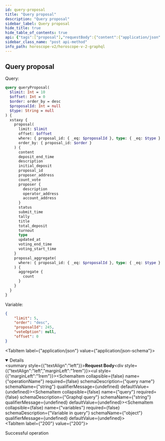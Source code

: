 ```yaml
---
id: query-proposal
title: "Query proposal"
description: "Query proposal"
sidebar_label: Query proposal
hide_title: true
hide_table_of_contents: true
api: {"tags":["proposal"],"requestBody":{"content":{"application/json":{"schema":{"type":"object","properties":{"operationName":{"type":"string","example":"queryProposal","description":"query name"},"query":{"type":"string","example":"query queryProposal($limit: Int = 10, $offset: Int = 0, $order: order_by = desc, $proposalId: Int = null, $type: String = null) { xstaxy { proposal(limit: $limit, offset: $offset, where: {proposal_id: {_eq: $proposalId}, type: {_eq: $type}}, order_by: {proposal_id: $order}) { content deposit_end_time description initial_deposit proposal_id proposer_address count_vote proposer { description operator_address account_address } status submit_time tally title total_deposit turnout type updated_at voting_end_time voting_start_time } proposal_aggregate(where: {proposal_id: {_eq: $proposalId}, type: {_eq: $type}}) { aggregate { count } } } }","description":"Graphql query"},"variables":{"type":"object","description":"Variable in query","example":{"order":"desc","limit":4}}}}}}},"responses":{"200":{"description":"Successful operation"}},"description":"Query proposal","method":"post","path":"/api/v1/graphiql","servers":[{"url":"https://indexer-v2.staging.aurascan.io"},{"url":"https://horoscope-v2.aura.network"},{"url":"https://indexer-v2.dev.aurascan.io"}],"jsonRequestBodyExample":{"operationName":"queryProposal","query":"query queryProposal($limit: Int = 10, $offset: Int = 0, $order: order_by = desc, $proposalId: Int = null, $type: String = null) { xstaxy { proposal(limit: $limit, offset: $offset, where: {proposal_id: {_eq: $proposalId}, type: {_eq: $type}}, order_by: {proposal_id: $order}) { content deposit_end_time description initial_deposit proposal_id proposer_address count_vote proposer { description operator_address account_address } status submit_time tally title total_deposit turnout type updated_at voting_end_time voting_start_time } proposal_aggregate(where: {proposal_id: {_eq: $proposalId}, type: {_eq: $type}}) { aggregate { count } } } }","variables":{"order":"desc","limit":4}},"info":{"title":"Horoscope v2 graphql","version":"1.0.0"},"postman":{"name":"Query proposal","description":{"type":"text/plain"},"url":{"path":["api","v1","graphiql"],"host":["{{baseUrl}}"],"query":[],"variable":[]},"header":[{"key":"Content-Type","value":"application/json"}],"method":"POST","body":{"mode":"raw","raw":"\"\"","options":{"raw":{"language":"json"}}}}}
sidebar_class_name: "post api-method"
info_path: horoscope-v2/horoscope-v-2-graphql
---
```



## Query proposal

Query: 
```graphql
query queryProposal(
  $limit: Int = 10
  $offset: Int = 0
  $order: order_by = desc
  $proposalId: Int = null
  $type: String = null
) {
  xstaxy {
    proposal(
      limit: $limit
      offset: $offset
      where: { proposal_id: { _eq: $proposalId }, type: { _eq: $type } }
      order_by: { proposal_id: $order }
    ) {
      content
      deposit_end_time
      description
      initial_deposit
      proposal_id
      proposer_address
      count_vote
      proposer {
        description
        operator_address
        account_address
      }
      status
      submit_time
      tally
      title
      total_deposit
      turnout
      type
      updated_at
      voting_end_time
      voting_start_time
    }
    proposal_aggregate(
      where: { proposal_id: { _eq: $proposalId }, type: { _eq: $type } }
    ) {
      aggregate {
        count
      }
    }
  }
}
```
Variable: 
```json
{
    "limit": 5,
    "order": "desc",
    "proposalId": 245,
    "voteOption": null,
    "offset": 0
}
```
<MimeTabs><TabItem label={"application/json"} value={"application/json-schema"}><details style={{}} data-collapsed={false} open={true}><summary style={{"textAlign":"left"}}><strong>Request Body</strong></summary><div style={{"textAlign":"left","marginLeft":"1rem"}}></div><ul style={{"marginLeft":"1rem"}}><SchemaItem collapsible={false} name={"operationName"} required={false} schemaDescription={"query name"} schemaName={"string"} qualifierMessage={undefined} defaultValue={undefined}></SchemaItem><SchemaItem collapsible={false} name={"query"} required={false} schemaDescription={"Graphql query"} schemaName={"string"} qualifierMessage={undefined} defaultValue={undefined}></SchemaItem><SchemaItem collapsible={false} name={"variables"} required={false} schemaDescription={"Variable in query"} schemaName={"object"} qualifierMessage={undefined} defaultValue={undefined}></SchemaItem></ul></details></TabItem></MimeTabs><div><ApiTabs><TabItem label={"200"} value={"200"}><div>

Successful operation

</div><div></div></TabItem></ApiTabs></div>
      